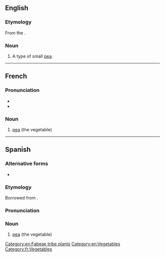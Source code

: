 ==English==

===Etymology===
From the {{etyl|fr|en}}.

===Noun===
{{en-noun|petits pois}}

# A type of small [[pea]].

[[Category:en:Fabeae tribe plants]]
[[Category:en:Vegetables]]

----

==French==

===Pronunciation===
* {{fr-IPA}}
* {{audio|fr|Fr-un petit pois.ogg|Audio}}

===Noun===
{{fr-noun|m|petits pois}}

# [[pea]] (the vegetable)

[[Category:fr:Vegetables]]

----

==Spanish==

===Alternative forms===
* {{alter|es|petipuás|petipuá}}

===Etymology===
Borrowed from {{bor|es|fr|petit pois|lit=little pea}}.

===Pronunciation===
{{es-IPA|petipuás}}

===Noun===
{{es-noun|m|petits pois}}

# {{lb|es|Costa Rica|Nicaragua|Panama|Venezuela|}} [[pea]] (the vegetable)